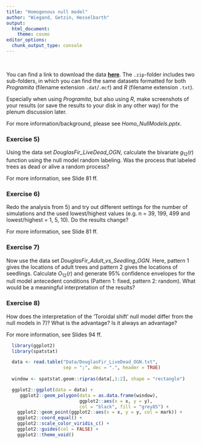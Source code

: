 ```yaml
---
title: "Homogenous null model"
author: "Wiegand, Getzin, Hesselbarth"
output: 
  html_document:
    theme: cosmo
editor_options: 
  chunk_output_type: console
---
```


<br>

You can find a link to download the data [**here**](https://mhesselbarth.github.io/spatial_statistics_practicals/data.html). The `.zip`-folder includes two sub-folders, in which you can find the same datasets formatted for both *Programita* (filename extension `.dat`/`.mcf`) and *R* (filename extension `.txt`).

Especially when using *Programita*, but also using *R*, make screenshots of your results (or save the results to your disk in any other way) for the plenum discussion later.

For more information/background, please see *Homo_NullModels.pptx*.

### Exercise 5)
Using the data set *DouglasFir_LiveDead_OGN*, calculate the bivariate $g_{12}(r)$ function using the null model random labeling. Was the process that labeled trees as dead or alive a random process?

For more information, see Slide 81 ff.

### Exercise 6)
Redo the analysis from 5) and try out different settings for the number of simulations and the used lowest/highest values (e.g. n = 39, 199, 499 and lowest/highest = 1, 5, 10). Do the results change?

For more information, see Slide 81 ff.

### Exercise 7) 
Now use the data set *DouglasFir_Adult_vs_Seedling_OGN*. Here, pattern 1 gives the locations of adult trees and pattern 2 gives the locations of seedlings. Calculate $O_{12}(r)$ and generate 95% confidence envelopes for the null model antecedent conditions (Pattern 1: fixed, pattern 2: random). What would be a meaningful interpretation of the results?

### Exercise 8) 
How does the interpretation of the 'Toroidal shift' null model differ from the null models in 7)? What is the advantage? Is it always an advantage?

For more information, see  Slides 94 ff.

```r
  library(ggplot2)
  library(spatstat)

  data <- read.table("Data/DouglasFir_LiveDead_OGN.txt", 
                     sep = ";", dec = ".", header = TRUE)
  
  window <- spatstat.geom::ripras(data[,1:2], shape = "rectangle")

  ggplot2::ggplot(data = data) + 
     ggplot2::geom_polygon(data = as.data.frame(window),
                           ggplot2::aes(x = x, y = y),
                           col = "black", fill = "grey85") +
    ggplot2::geom_point(ggplot2::aes(x = x, y = y, col = mark)) + 
    ggplot2::coord_equal() + 
    ggplot2::scale_color_viridis_c() + 
    ggplot2::guides(col = FALSE) + 
    ggplot2::theme_void()
```
